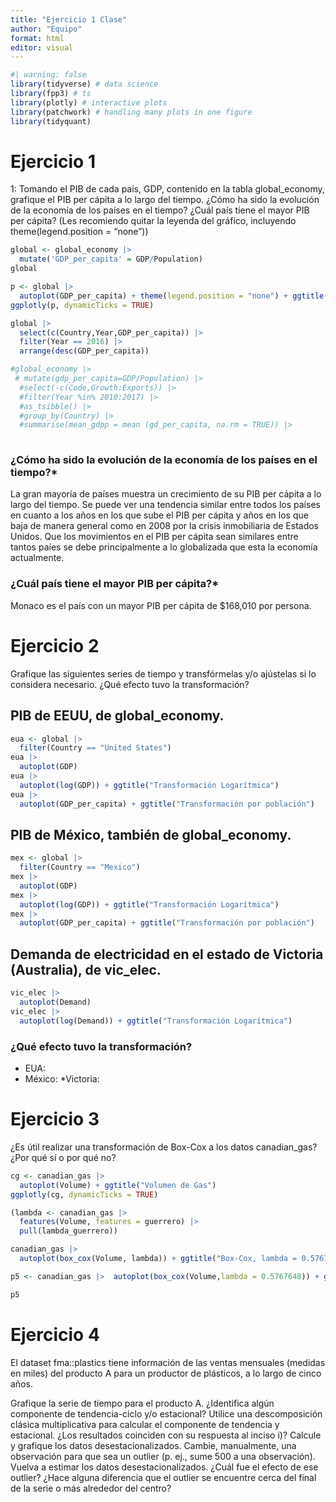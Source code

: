 ```yaml
---
title: "Ejercicio 1 Clase"
author: "Equipo"
format: html
editor: visual
---
```


```r
#| warning: false
library(tidyverse) # data science
library(fpp3) # ts
library(plotly) # interactive plots
library(patchwork) # handling many plots in one figure
library(tidyquant)
```

# Ejercicio 1
1: Tomando el PIB de cada país, GDP, contenido en la tabla global_economy, grafique el PIB per cápita a lo largo del tiempo. ¿Cómo ha sido la evolución de la economía de los países en el tiempo? ¿Cuál país tiene el mayor PIB per cápita? (Les recomiendo quitar la leyenda del gráfico, incluyendo theme(legend.position = "none"))


```r
global <- global_economy |> 
  mutate('GDP_per_capita' = GDP/Population)
global
```

```r
p <- global |> 
  autoplot(GDP_per_capita) + theme(legend.position = "none") + ggtitle("PIB per cápita por país")
ggplotly(p, dynamicTicks = TRUE)
```

```r
global |> 
  select(c(Country,Year,GDP_per_capita)) |> 
  filter(Year == 2016) |> 
  arrange(desc(GDP_per_capita))
```

```r
#global_economy |> 
 # mutate(gdp_per_capita=GDP/Population) |> 
  #select(-c(Code,Growth:Exports)) |> 
  #filter(Year %in% 2010:2017) |> 
  #as_tsibble() |> 
  #group_by(Country) |> 
  #summarise(mean_gdpp = mean (gd_per_capita, na.rm = TRUE)) |> 
  
```


### ¿Cómo ha sido la evolución de la economía de los países en el tiempo?*

La gran mayoría de países muestra un crecimiento de su PIB per cápita a lo largo del tiempo. Se puede ver una tendencia similar entre todos los países en cuanto a los años en los que sube el PIB per cápita y años en los que baja de manera general como en 2008 por la crisis inmobiliaria de Estados Unidos. Que los movimientos en el PIB per cápita sean similares entre tantos paíes se debe principalmente a lo globalizada que esta la economía actualmente.

### ¿Cuál país tiene el mayor PIB per cápita?*

Monaco es el país con un mayor PIB per cápita de $168,010 por persona.

# Ejercicio 2

Grafique las siguientes series de tiempo y transfórmelas y/o ajústelas si lo considera necesario. ¿Qué efecto tuvo la transformación?

## PIB de EEUU, de global_economy.

```r
eua <- global |> 
  filter(Country == "United States")
eua |> 
  autoplot(GDP)
eua |> 
  autoplot(log(GDP)) + ggtitle("Transformación Logarítmica")
eua |> 
  autoplot(GDP_per_capita) + ggtitle("Transformación por población")
```


## PIB de México, también de global_economy.

```r
mex <- global |> 
  filter(Country == "Mexico")
mex |> 
  autoplot(GDP)
mex |> 
  autoplot(log(GDP)) + ggtitle("Transformación Logarítmica")
mex |> 
  autoplot(GDP_per_capita) + ggtitle("Transformación por población")
```

## Demanda de electricidad en el estado de Victoria (Australia), de vic_elec.

```r
vic_elec |> 
  autoplot(Demand)
vic_elec |> 
  autoplot(log(Demand)) + ggtitle("Transformación Logarítmica")
```

### ¿Qué efecto tuvo la transformación?

* EUA: 
* México:
*Victoria:

# Ejercicio 3

¿Es útil realizar una transformación de Box-Cox a los datos canadian_gas? ¿Por qué sí o por qué no?

```r
cg <- canadian_gas |> 
  autoplot(Volume) + ggtitle("Volumen de Gas")
ggplotly(cg, dynamicTicks = TRUE)
```

```r
(lambda <- canadian_gas |> 
  features(Volume, features = guerrero) |> 
  pull(lambda_guerrero))
```

```r
canadian_gas |> 
  autoplot(box_cox(Volume, lambda)) + ggtitle("Box-Cox, lambda = 0.5767648")
```


```r

p5 <- canadian_gas |>  autoplot(box_cox(Volume,lambda = 0.5767648)) + ggtitle("Box-Cox, lambda = 0.5767648")

p5

```





# Ejercicio 4

El dataset fma::plastics tiene información de las ventas mensuales (medidas en miles) del producto A para un productor de plásticos, a lo largo de cinco años.

Grafique la serie de tiempo para el producto A. ¿Identifica algún componente de tendencia-ciclo y/o estacional?
Utilice una descomposición clásica multiplicativa para calcular el componente de tendencia y estacional.
¿Los resultados coinciden con su respuesta al inciso i)?
Calcule y grafique los datos desestacionalizados.
Cambie, manualmente, una observación para que sea un outlier (p. ej., sume 500 a una observación). Vuelva a estimar los datos desestacionalizados. ¿Cuál fue el efecto de ese outlier?
¿Hace alguna diferencia que el outlier se encuentre cerca del final de la serie o más alrededor del centro?
